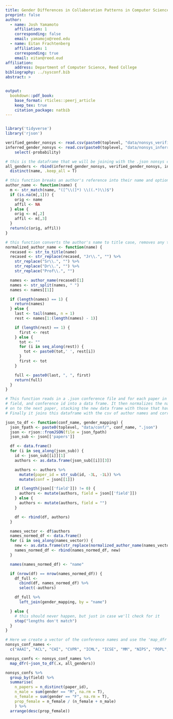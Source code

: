 ```yaml
---
title: Gender Differences in Collaboration Patterns in Computer Science
preprint: false
author:
  - name: Josh Yamamoto
    affiliation: 1
    corresponding: false
    email: yamamojo@reed.edu
  - name: Eitan Frachtenberg
    affiliation: 1
    corresponding: true
    email: eitan@reed.eud
affiliation:
    address: Department of Computer Science, Reed College
bibliography: ../sysconf.bib
abstract: >


output:
  bookdown::pdf_book:
    base_format: rticles::peerj_article
    keep_tex: true
    citation_package: natbib
---
```


```r
```


```r
library('tidyverse')
library('rjson')

verified_gender_nonsys <- read.csv(paste0(toplevel, "data/nonsys_verified_gender_mapping.csv"), na.strings = "")
inferred_gender_nonsys <- read.csv(paste0(toplevel, "data/nonsys_inferred_gender_mapping.csv"), na.strings = "") %>%
    select(-probability)

# this is the dataframe that we will be joining with the .json nonsys conference files
all_genders <- rbind(inferred_gender_nonsys, verified_gender_nonsys, inferred_gender, verified_gender) %>%
  distinct(name, .keep_all = T)

# this function breaks an author's reference into their name and optionally their affiliation
author_name <- function(name) {
  m <- str_match(name, "([^\\(]*) \\((.*)\\)$")
  if (is.na(m[,1])) {
    orig <- name
    affil <- NA
  } else {
    orig <- m[,2]
    affil <- m[,3]
  }
  return(c(orig, affil))
}

# this function converts the author's name to title case, removes any titles, and formats their name to be 'lastname, firstname'
normalized_author_name <- function(name) {
  recased <- str_to_title(name)
  recased <- str_replace(recased, "Jr\\.", "") %>%
    str_replace("Sr\\.", "") %>%
    str_replace("Dr\\.", "") %>%
    str_replace("Prof\\.", "")

  names <- author_name(recased)[1]
  names <- str_split(names, " ")
  names <- names[[1]]

  if (length(names) == 1) {
    return(names)
  } else {
    last <- tail(names, n = 1)
    rest <- names[1:(length(names) - 1)]

    if (length(rest) == 1) {
      first <- rest
    } else {
      tot <- ""
      for (i in seq_along(rest)) {
        tot <- paste0(tot,' ', rest[i])
      }
      first <- tot
    }

    full <- paste0(last, ", ", first)
    return(full)
  }
}

# This function reads in a .json conference file and for each paper in the conference it extracts the author names, paper id,
# field, and conference id into a data frame. It then normalizes the names using 'normalized_author_name' and moves
# on to the next paper, stacking the new data frame with those that have already been created each time.
# Finally it joins this dataframe with the csv of author names and corresponding genders.

json_to_df <- function(conf_name, gender_mapping) {
  json_fpath <- paste0(toplevel, "data/conf/", conf_name, ".json")
  json <- rjson::fromJSON(file = json_fpath)
  json_sub <- json[['papers']]

  df <- data.frame()
  for (i in seq_along(json_sub)) {
    id <- json_sub[[i]][1]
    authors <- as.data.frame(json_sub[[i]][3])

    authors <- authors %>%
      mutate(paper_id = str_sub(id, -3L, -1L)) %>%
      mutate(conf = json[[1]])

    if (length(json[['field']]) != 0) {
      authors <- mutate(authors, field = json[['field']])
    } else {
      authors <- mutate(authors, field = "")
    }

    df <- rbind(df, authors)
  }

  names_vector <- df$authors
  names_normed_df <- data.frame()
  for (i in seq_along(names_vector)) {
    new <- as.data.frame(str_replace(normalized_author_name(names_vector[i]), "\\s+", " "))
    names_normed_df <- rbind(names_normed_df, new)
  }

  names(names_normed_df) <- "name"

  if (nrow(df) == nrow(names_normed_df)) {
    df_full <-
      cbind(df, names_normed_df) %>%
      select(-authors)

    df_full %>%
      left_join(gender_mapping, by = "name")

  } else {
    # this should never happen, but just in case we'll check for it
    stop("lengths don't match")
  }
}

# Here we create a vector of the conference names and use the 'map_dfr' function to apply 'json_to_df' to each conference.
nonsys_conf_names <-
  c("AAAI", "ACL", "CHI", "CVPR", "ICML", "ICSE", "MM", "NIPS", "POPL","SIGCSE", "SIGGRAPH", "SODA", "STOC", "WSDM", "WWW", "SIGIR", "KDD", "ICDM")

nonsys_confs <- nonsys_conf_names %>%
  map_dfr(~json_to_df(.x, all_genders))

```


```r
nonsys_confs %>%
  group_by(field) %>%
  summarise(
    n_papers = n_distinct(paper_id),
    n_male = sum(gender == "M", na.rm = T),
    n_female = sum(gender == "F", na.rm = T),
    prop_female = n_female / (n_female + n_male)
    ) %>%
  arrange(desc(prop_female))
```


















